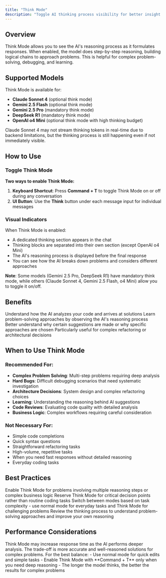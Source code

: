 ```yaml
---
title: "Think Mode"
description: "Toggle AI thinking process visibility for better insight into responses"
---
```


## Overview

Think Mode allows you to see the AI's reasoning process as it formulates responses. When enabled, the model does step-by-step reasoning, building logical chains to approach problems. This is helpful for complex problem-solving, debugging, and learning.

## Supported Models

Think Mode is available for:
- **Claude Sonnet 4** (optional think mode)
- **Gemini 2.5 Flash** (optional think mode)
- **Gemini 2.5 Pro** (mandatory think mode)
- **DeepSeek R1** (mandatory think mode)
- **OpenAI o4 Mini** (optional think mode with high thinking budget)

<Note>
  Claude Sonnet 4 may not stream thinking tokens in real-time due to backend limitations, but the thinking process is still happening even if not immediately visible.
</Note>

## How to Use

### Toggle Think Mode

<Keyboard shortcut="⌘T" />

**Two ways to enable Think Mode:**

1. **Keyboard Shortcut**: Press **Command + T** to toggle Think Mode on or off during any conversation
2. **UI Button**: Use the **Think** button under each message input for individual messages

### Visual Indicators

When Think Mode is enabled:
- A dedicated thinking section appears in the chat
- Thinking blocks are separated into their own section (except OpenAI o4 Mini)
- The AI's reasoning process is displayed before the final response
- You can see how the AI breaks down problems and considers different approaches

**Note**: Some models (Gemini 2.5 Pro, DeepSeek R1) have mandatory think mode, while others (Claude Sonnet 4, Gemini 2.5 Flash, o4 Mini) allow you to toggle it on/off.

## Benefits

<CardGroup cols={2}>
  <Card title="Transparency" icon="eye">
    Understand how the AI analyzes your code and arrives at solutions
  </Card>
  
  <Card title="Learning" icon="graduation-cap">
    Learn problem-solving approaches by observing the AI's reasoning process
  </Card>
  
  <Card title="Debugging" icon="bug">
    Better understand why certain suggestions are made or why specific approaches are chosen
  </Card>
  
  <Card title="Complex Problems" icon="puzzle-piece">
    Particularly useful for complex refactoring or architectural decisions
  </Card>
</CardGroup>

## When to Use Think Mode

### Recommended For:
- **Complex Problem Solving**: Multi-step problems requiring deep analysis
- **Hard Bugs**: Difficult debugging scenarios that need systematic investigation
- **Architecture Decisions**: System design and complex refactoring choices
- **Learning**: Understanding the reasoning behind AI suggestions
- **Code Reviews**: Evaluating code quality with detailed analysis
- **Business Logic**: Complex workflows requiring careful consideration

### Not Necessary For:
- Simple code completions
- Quick syntax questions
- Straightforward refactoring tasks
- High-volume, repetitive tasks
- When you need fast responses without detailed reasoning
- Everyday coding tasks

## Best Practices

<Steps>
  <Step title="Start with Complex Tasks">
    Enable Think Mode for problems involving multiple reasoning steps or complex business logic
  </Step>
  
  <Step title="Use as a Precision Tool">
    Reserve Think Mode for critical decision points rather than routine coding tasks
  </Step>
  
  <Step title="Toggle for Efficiency">
    Switch between modes based on task complexity - use normal mode for everyday tasks and Think Mode for challenging problems
  </Step>
  
  <Step title="Learn from the Process">
    Review the thinking process to understand problem-solving approaches and improve your own reasoning
  </Step>
</Steps>

## Performance Considerations

<Warning>
  Think Mode may increase response time as the AI performs deeper analysis. The trade-off is more accurate and well-reasoned solutions for complex problems.
</Warning>

<Tip>
  For the best balance:
  - Use normal mode for quick edits and simple tasks
  - Enable Think Mode with **Command + T** only when you need deep reasoning
  - The longer the model thinks, the better the results for complex problems
</Tip>